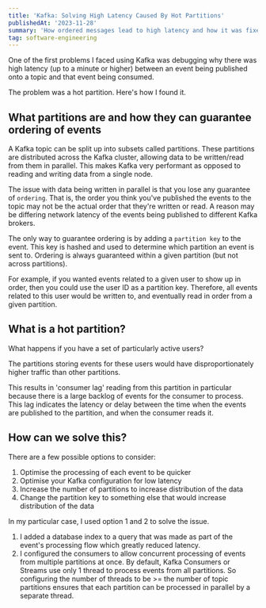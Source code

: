 ```yaml
---
title: 'Kafka: Solving High Latency Caused By Hot Partitions'
publishedAt: '2023-11-28'
summary: 'How ordered messages lead to high latency and how it was fixed'
tag: software-engineering
---
```


One of the first problems I faced using Kafka was debugging why there was high latency (up to a minute or higher) between an event being published
onto a topic and that event being consumed.

The problem was a hot partition. Here's how I found it.

## What partitions are and how they can guarantee ordering of events
A Kafka topic can be split up into subsets called partitions. These partitions are distributed across the Kafka cluster,
allowing data to be written/read from them in parallel.  This makes Kafka very performant as opposed to reading and writing data from a single node.

The issue with data being written in parallel is that you lose any guarantee of `ordering`.
That is, the order you think you've published the events to the topic may not be the actual order that they're written or read.
A reason may be differing network latency of the events being published to different Kafka brokers.

The only way to guarantee ordering is by adding a `partition key` to the event. This key is hashed and used to
determine which partition an event is sent to. Ordering is always guaranteed within a given partition (but not across partitions).

For example, if you wanted events related to a given user to show up in order, then you could use the user ID as a partition key.
Therefore, all events related to this user would be written to, and eventually read in order from a given partition.

## What is a hot partition?
What happens if you have a set of particularly active users?

The partitions storing events for these users would have disproportionately higher traffic than other partitions.

This results in 'consumer lag' reading from this partition in particular because there is a large backlog of events for the consumer
to process. This lag indicates the latency or delay between the time when the events are published to the partition, and when the consumer reads it.

## How can we solve this?
There are a few possible options to consider:
1. Optimise the processing of each event to be quicker
2. Optimise your Kafka configuration for low latency
3. Increase the number of partitions to increase distribution of the data
4. Change the partition key to something else that would increase distribution of the data

In my particular case, I used option 1 and 2 to solve the issue.
1. I added a database index to a query that was made as part of the event's processing flow which greatly reduced latency.
2. I configured the consumers to allow concurrent processing of events from multiple partitions at once.
By default, Kafka Consumers or Streams use only 1 thread to process events from all partitions. So configuring the number of threads to
be >= the number of topic partitions ensures that each partition can be processed in parallel by a separate thread.
